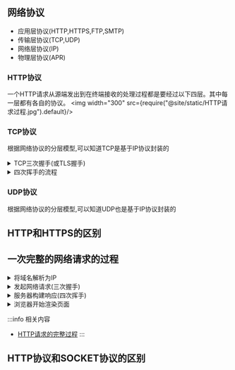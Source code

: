 

## 网络协议

- 应用层协议(HTTP,HTTPS,FTP,SMTP)
- 传输层协议(TCP,UDP)
- 网络层协议(IP)
- 物理层协议(APR)

### HTTP协议

一个HTTP请求从源端发出到在终端接收的处理过程都是要经过以下四层。其中每一层都有各自的协议。
<img width="300" src={require("@site/static/HTTP请求过程.jpg").default}/>

### TCP协议

根据网络协议的分层模型,可以知道TCP是基于IP协议封装的

<details>
  <summary>TCP三次握手(或TLS握手)</summary>

  三次握手的本质是确认通信双方收发数据的能力

  - 首先，我让信使运输一份信件给对方，对方收到了，那么他就知道了我的发件能力和他的收件能力是可以的。

  - 于是他给我回信，我若收到了，我便知我的发件能力和他的收件能力是可以的，并且他的发件能力和我的收件能力是可以。

  - 然而此时他还不知道他的发件能力和我的收件能力到底可不可以，于是我最后回馈一次，他若收到了，他便清楚了他的发件能力和我的收件能力是可以的。

</details>
<details>
  <summary>四次挥手的流程</summary>
</details>

### UDP协议

根据网络协议的分层模型,可以知道UDP也是基于IP协议封装的

## HTTP和HTTPS的区别


## 一次完整的网络请求的过程


<details>
  <summary>将域名解析为IP</summary>
  输入URL后，会先进行域名解析。优先查找本地host文件有无对应的IP地址，没有的话去本地DNS服务器查找，还不行的话，本地DNS服务器会去找根DNS服务器要一个域服务器的地址进行查询，域服务器将要查询的域名的解析服务器地址返回给本地DNS，本地DNS去这里查询就OK了。
</details>

<details>
  <summary>发起网络请求(三次握手)</summary>

  - http请求经过的是三次握手
  - https请求还要经过TLS握手(交换秘钥)
  
  浏览器拿到服务器的IP地址后，会向它发送HTTP请求。HTTP请求经由一层层的处理、封装、发出之后，最终经由网络到达服务器，建立TCP/IP连接，服务器接收到请求并开始处理。

</details>

<details>
  <summary>服务器构建响应(四次挥手)</summary>
  服务器构建响应，再经由一层层的处理、封装、发出后，到达客户端，浏览器处理请求。
</details>

<details>
  <summary>浏览器开始渲染页面</summary>
  浏览器开始渲染页面，解析HTML，构建render树，根据render树的节点和CSS的对应关系，进行布局，绘制页面。
</details>

:::info 相关内容
- [HTTP请求的完整过程](https://www.zhihu.com/zvideo/1326889251812786176)
:::


## HTTP协议和SOCKET协议的区别